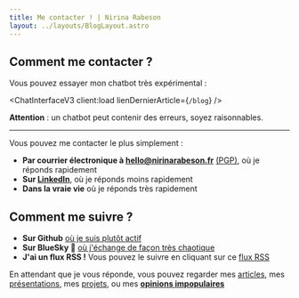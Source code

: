 ```yaml
---
title: Me contacter ! | Nirina Rabeson
layout: ../layouts/BlogLayout.astro
---
```


## Comment me contacter ?

Vous pouvez essayer mon chatbot très expérimental :

<ChatInterfaceV3
  client:load
  lienDernierArticle={`/blog`}
/>

__Attention__ : un chatbot peut contenir des erreurs, soyez raisonnables.

---

Vous pouvez me contacter le plus simplement :

- **Par courrier électronique à [hello@nirinarabeson.fr](mailto:hello@nirinarabeson.fr)** [\(PGP\)](/pgp), où je réponds rapidement
- **Sur [LinkedIn](https://www.linkedin.com/in/nirinarabeson/)**, où je réponds moins rapidement
- **Dans la vraie vie** où je réponds très rapidement

## Comment me suivre ?

- **Sur Github** [où je suis plutôt actif](https://github.com/Seboran)
- **Sur BlueSky 🌌** [où j'échange de façon très chaotique](https://bsky.app/profile/nirinarabeson.fr)
- **J'ai un flux RSS !** Vous pouvez le suivre en cliquant sur ce [flux RSS](/rss.xml)

En attendant que je vous réponde, vous pouvez regarder mes [articles](/), mes [présentations](/presentations), mes [projets](/projets), ou mes **[opinions impopulaires](/opinions-impopulaires)**
